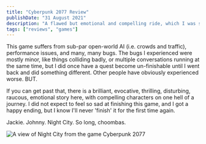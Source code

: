 ```yaml
---
title: "Cyberpunk 2077 Review"
publishDate: "31 August 2021"
description: "A flawed but emotional and compelling ride, which I was sad to say goodbye to."
tags: ["reviews", "games"]
---
```



This game suffers from sub-par open-world AI (i.e. crowds and traffic), performance issues, and many, many bugs. The bugs I experienced were mostly minor, like things colliding badly, or multiple conversations running at the same time, but I did once have a quest become un-finishable until I went back and did something different. Other people have obviously experienced worse. BUT.

If you can get past that, there is a brilliant, evocative, thrilling, disturbing, raucous, emotional story here, with compelling characters on one hell of a journey. I did not expect to feel so sad at finishing this game, and I got a happy ending, but I know I'll never 'finish' it for the first time again.

Jackie. Johnny. Night City. So long, choombas.

<Image
	src="/cyberpunk-2077.webp"
	width={550}
	height={309}
	alt="A view of Night City from the game Cyberpunk 2077"
/>
